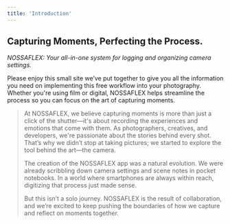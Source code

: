 ```yaml
---
title: 'Introduction'
---
```

## Capturing Moments, Perfecting the Process.
*NOSSAFLEX: Your all-in-one system for logging and organizing camera settings.*


<CardGroup cols={1}>
  <Card
  >
  Please enjoy this small site we’ve put together to give you all the information you need on implementing this free workflow into your photography. Whether you're using film or digital, NOSSAFLEX helps streamline the process so you can focus on the art of capturing moments.
  </Card>
</CardGroup>

> At NOSSAFLEX, we believe capturing moments is more than just a click of the shutter—it's about recording the experiences and emotions that come with them. As photographers, creatives, and developers, we're passionate about the stories behind every shot. That’s why we didn’t stop at taking pictures; we started to explore the tool behind the art—the camera.
>
> The creation of the NOSSAFLEX app was a natural evolution. We were already scribbling down camera settings and scene notes in pocket notebooks. In a world where smartphones are always within reach, digitizing that process just made sense.
>
> But this isn’t a solo journey. NOSSAFLEX is the result of collaboration, and we’re excited to keep pushing the boundaries of how we capture and reflect on moments together.
